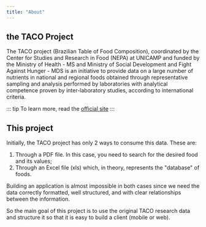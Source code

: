 ```yaml
---
title: "About"
---
```


## the TACO Project

The TACO project (Brazilian Table of Food Composition), coordinated by the Center for Studies and Research in Food (NEPA) at UNICAMP and funded by the Ministry of Health - MS and Ministry of Social Development and Fight Against Hunger - MDS is an initiative to provide data on a large number of nutrients in national and regional foods obtained through representative sampling and analysis performed by laboratories with analytical competence proven by inter-laboratory studies, according to international criteria.

::: tip
To learn more, read the [official site](http://www.nepa.unicamp.br/taco/home.php?ativo=home)
:::

## This project

Initially, the TACO project has only 2 ways to consume this data. These are:

1. Through a PDF file. In this case, you need to search for the desired food and its values;
2. Through an Excel file (xls) which, in theory, represents the "database" of foods.

Building an application is almost impossible in both cases since we need the data correctly formatted, well structured, and with clear relationships between the information.

So the main goal of this project is to use the original TACO research data and structure it so that it is easy to build a client (mobile or web).
